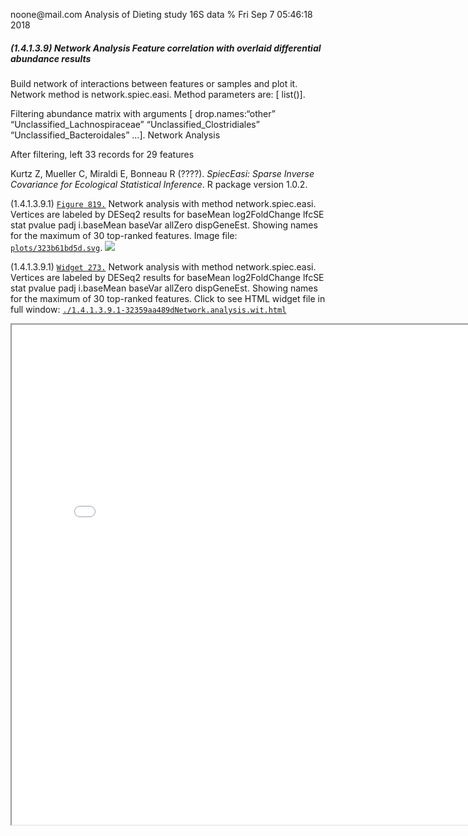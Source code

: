noone@mail.com
Analysis of Dieting study 16S data
% Fri Sep  7 05:46:18 2018



##### \(1.4.1.3.9\) Network Analysis Feature correlation with overlaid differential abundance results 



Build network of interactions between features or samples and plot it. 
                           Network method is network.spiec.easi. Method parameters are: [ list()].


Filtering abundance matrix with arguments [ drop.names:"other" "Unclassified_Lachnospiraceae" "Unclassified_Clostridiales" "Unclassified_Bacteroidales" ...]. Network Analysis


After filtering, left 33 records for 29 features


Kurtz Z, Mueller C, Miraldi E, Bonneau R (????). _SpiecEasi: Sparse Inverse Covariance for Ecological Statistical Inference_. R package version
1.0.2.





\(1.4.1.3.9.1\) <a name="figure.819"></a>[`Figure 819.`](#figure.819) Network analysis with method network.spiec.easi. Vertices are labeled by DESeq2 results for                                        baseMean log2FoldChange     lfcSE        stat       pvalue        padj   i.baseMean      baseVar allZero dispGeneEst. Showing names for the maximum of 30 top-ranked features.  Image file: [`plots/323b61bd5d.svg`](plots/323b61bd5d.svg).
![](plots/323b61bd5d.svg)




\(1.4.1.3.9.1\) <a name="widget.273"></a>[`Widget 273.`](#widget.273) Network analysis with method network.spiec.easi. Vertices are labeled by DESeq2 results for                                        baseMean log2FoldChange     lfcSE        stat       pvalue        padj   i.baseMean      baseVar allZero dispGeneEst. Showing names for the maximum of 30 top-ranked features. Click to see HTML widget file in full window: [`./1.4.1.3.9.1-32359aa489dNetwork.analysis.wit.html`](./1.4.1.3.9.1-32359aa489dNetwork.analysis.wit.html)



<iframe src="./1.4.1.3.9.1-32359aa489dNetwork.analysis.wit.html" width="800" height="800"> </iframe>